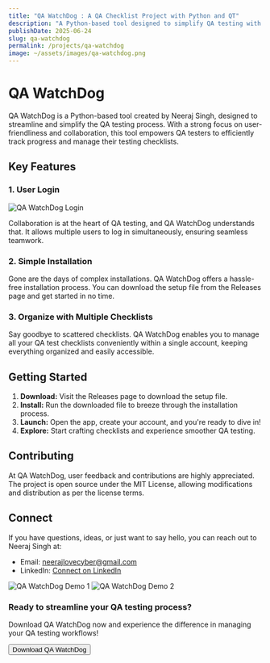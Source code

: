 ```yaml
---
title: "QA WatchDog : A QA Checklist Project with Python and QT"
description: "A Python-based tool designed to simplify QA testing with secure multi-user login, easy installation, and organized test checklists."
publishDate: 2025-06-24
slug: qa-watchdog
permalink: /projects/qa-watchdog
image: ~/assets/images/qa-watchdog.png
---
```


# QA WatchDog

QA WatchDog is a Python-based tool created by Neeraj Singh, designed to streamline and simplify the QA testing process. With a strong focus on user-friendliness and collaboration, this tool empowers QA testers to efficiently track progress and manage their testing checklists.

## Key Features

### 1. User Login
![QA WatchDog Login](~/assets/images/qa-watchdog-login.png)

Collaboration is at the heart of QA testing, and QA WatchDog understands that. It allows multiple users to log in simultaneously, ensuring seamless teamwork.

### 2. Simple Installation
Gone are the days of complex installations. QA WatchDog offers a hassle-free installation process. You can download the setup file from the Releases page and get started in no time.

### 3. Organize with Multiple Checklists
Say goodbye to scattered checklists. QA WatchDog enables you to manage all your QA test checklists conveniently within a single account, keeping everything organized and easily accessible.

## Getting Started

1. **Download:** Visit the Releases page to download the setup file.
2. **Install:** Run the downloaded file to breeze through the installation process.
3. **Launch:** Open the app, create your account, and you're ready to dive in!
4. **Explore:** Start crafting checklists and experience smoother QA testing.

## Contributing
At QA WatchDog, user feedback and contributions are highly appreciated. The project is open source under the MIT License, allowing modifications and distribution as per the license terms.

## Connect
If you have questions, ideas, or just want to say hello, you can reach out to Neeraj Singh at:

- Email: [neerajlovecyber@gmail.com](mailto:neerajlovecyber@gmail.com)
- LinkedIn: [Connect on LinkedIn](https://linkedin.com/in/neerajlovecyber)

<div class="grid grid-cols-1 md:grid-cols-2 gap-6 my-8">
  <img src="/assets/images/qa-watchdog-login.png" alt="QA WatchDog Demo 1" class="rounded-lg shadow-lg" />
  <img src="/assets/images/qa-watchdog.png" alt="QA WatchDog Demo 2" class="rounded-lg shadow-lg" />
</div>

<div class="mt-8 bg-gray-100 dark:bg-gray-800 p-8 rounded-lg text-center">
  <h3 class="text-2xl font-bold mb-4 text-gray-800 dark:text-white">
    Ready to streamline your QA testing process?
  </h3>
  <p class="text-lg mb-6 text-gray-600 dark:text-gray-300">
    Download QA WatchDog now and experience the difference in managing your QA testing workflows!
  </p>
  <Button
    variant="primary"
    href="https://github.com/neerajlovecyber/QA-WatchDog"
    target="_blank"
    rel="noopener noreferrer"
  >
    <Icon name="tabler:download" className="w-6 h-6 mr-2" />
    Download QA WatchDog
  </Button>
</div>

